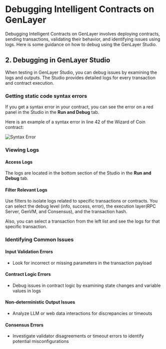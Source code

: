 
# Debugging Intelligent Contracts on GenLayer

Debugging Intelligent Contracts on GenLayer involves deploying contracts, sending transactions, validating their behavior, and identifying issues using logs. Here is some guidance on how to debug using the GenLayer Studio.

## 2. Debugging in GenLayer Studio

When testing in GenLayer Studio, you can debug issues by examining the logs and outputs. The Studio provides detailed logs for every transaction and contract execution.

### Getting static code syntax errors
If you get a syntax error in your contract, you can see the error on a red panel in the Studio in the **Run and Debug** tab.

Here is an example of a syntax error in line 42 of the Wizard of Coin contract:

![Syntax Error](/studio/syntax-error.png)
### Viewing Logs

#### Access Logs
The logs are located in the bottom section of the Studio in the **Run and Debug** tab.

#### Filter Relevant Logs
Use filters to isolate logs related to specific transactions or contracts. You can select the debug level (info, success, error), the execution layer(RPC Server, GenVM, and Consensus), and the transaction hash.

Also, you can select a transaction from the left list and see the logs for that specific transaction.

### Identifying Common Issues

#### Input Validation Errors
- Look for incorrect or missing parameters in the transaction payload

#### Contract Logic Errors
- Debug issues in contract logic by examining state changes and variable values in logs

#### Non-deterministic Output Issues
- Analyze LLM or web data interactions for discrepancies or timeouts

#### Consensus Errors
- Investigate validator disagreements or timeout errors to identify potential misconfigurations
